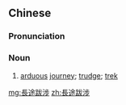 {{also|长途跋涉}}
==Chinese==
{{zh-forms|s=长途跋涉|type=22}}

===Pronunciation===
{{zh-pron
|m=chángtú báshè
|c=coeng4 tou4 bat6 sip3
|cat=n
}}

===Noun===
{{zh-noun}}

# [[arduous]] [[journey]]; [[trudge]]; [[trek]]

[[mg:長途跋涉]]
[[zh:長途跋涉]]